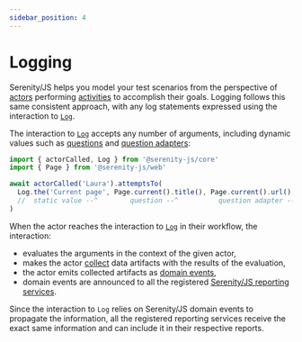 ```yaml
---
sidebar_position: 4
---
```


# Logging

Serenity/JS helps you model your test scenarios from the perspective of [actors](/api/core/class/Actor) performing [activities](/api/core/class/Activity) to accomplish their goals.
Logging follows this same consistent approach, with any log statements expressed using the interaction to [`Log`](/api/core/class/Log).

The interaction to [`Log`](/api/core/class/Log) accepts any number of arguments, including dynamic values such as [questions](/api/core/class/Question)
and [question adapters](/api/core#QuestionAdapter):

```typescript
import { actorCalled, Log } from '@serenity-js/core'
import { Page } from '@serenity-js/web'

await actorCalled('Laura').attemptsTo(
  Log.the('Current page', Page.current().title(), Page.current().url().href),
  //  static value --^        question --^          question adapter --^
)
```

When the actor reaches the interaction to [`Log`](/api/core/class/Log) in their workflow, the interaction:
- evaluates the arguments in the context of the given actor,
- makes the actor [collect](/api/core/class/Actor#collect) data artifacts with the results of the evaluation,
- the actor emits collected artifacts as [domain events](/handbook/reporting/domain-events),
- domain events are announced to all the registered [Serenity/JS reporting services](/handbook/reporting/).

Since the interaction to `Log` relies on Serenity/JS domain events to propagate the information,
all the registered reporting services receive the exact same information and can include it in their respective reports.
